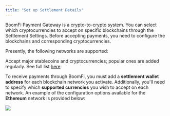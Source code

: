 ```yaml
---
title: "Set up Settlement Details"
---
```


BoomFi Payment Gateway is a crypto-to-crypto system. You can select which cryptocurrencies to accept on specific blockchains through the Settlement Settings. Before accepting payments, you need to configure the blockchains and corresponding cryptocurrencies.

Presently, the following networks are supported:

<CardList cols={4}>
<Card 
  title="Ethereum"
  link="https://ethereum.org/en"
  icon="/media/docs/writechoiceorg/boomfi/main/networks/ethereum-eth-logo.png"
/>

<Card 
  title="Tron" 
  link="https://tron.network/" 
  icon="/media/docs/writechoiceorg/boomfi/main/networks/tron-trx-logo.png" 
/>

<Card 
  title="Solana" 
  link="https://solana.com/" 
  icon="/media/docs/writechoiceorg/boomfi/main/networks/Solana_logo.png" 
/>

<Card 
  title="Polygon" 
  link="https://polygon.technology/" 
  icon="/media/docs/writechoiceorg/boomfi/main/networks/polygon-matic-logo.png" 
/>

<Card 
  title="BNB Chain" 
  link="https://www.bnbchain.org/" 
  icon="/media/docs/writechoiceorg/boomfi/main/networks/bnb-logo.png" 
/>

<Card 
  title="Base Chain" 
  link="https://www.base.org/" 
  icon="/media/docs/writechoiceorg/boomfi/main/networks/base-chain-logo.png" 
/>

<Card 
  title="Arbitrum" 
  link="https://arbitrum.io/" 
  icon="/media/docs/writechoiceorg/boomfi/main/networks/arbitrum-arb-logo.png" 
/>
</CardList>


Accept major stablecoins and cryptocurrencies; popular ones are added regularly. See full list [here](/docs/networks-and-currencies):

<CardList cols={4}>
<Card 
  title="USDC" 
  link="/docs/networks-and-currencies" 
  icon="/media/docs/writechoiceorg/boomfi/main/currencies/usdc-logo.png" 
/>

<Card 
  title="USDT" 
  link="/docs/networks-and-currencies" 
  icon="/media/docs/writechoiceorg/boomfi/main/currencies/Tether-USDT.png" 
/>

<Card 
  title="DAI" 
  link="/docs/networks-and-currencies" 
  icon="/media/docs/writechoiceorg/boomfi/main/currencies/DAI.png" 
/>

<Card 
  title="WETH" 
  link="/docs/networks-and-currencies" 
  icon="/media/docs/writechoiceorg/boomfi/main/currencies/weth-logo.png" 
/>

</CardList>

To receive payments through BoomFi, you must add a **settlement wallet address** for each blockchain network you activate. Additionally, you'll need to specify which **supported currencies** you wish to accept on each network. An example of the configuration options available for the **Ethereum** network is provided below:

<Image src="/media/docs/1211b70-settlements.png"/>